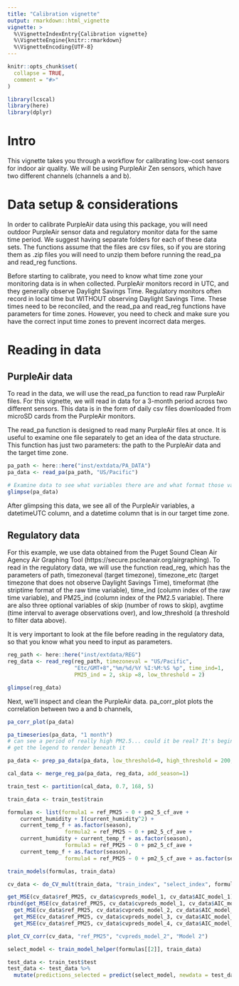 ```yaml
---
title: "Calibration vignette"
output: rmarkdown::html_vignette
vignette: >
  %\VignetteIndexEntry{Calibration vignette}
  %\VignetteEngine{knitr::rmarkdown}
  %\VignetteEncoding{UTF-8}
---
```


```r
knitr::opts_chunk$set(
  collapse = TRUE,
  comment = "#>"
)
```

```r
library(lcscal)
library(here)
library(dplyr)
```

# Intro

This vignette takes you through a workflow for calibrating low-cost sensors for indoor air quality. We will be using PurpleAir Zen sensors, which have two different channels (channels a and b).

# Data setup & considerations

In order to calibrate PurpleAir data using this package, you will need outdoor PurpleAir sensor data and regulatory monitor data for the same time period. We suggest having separate folders for each of these data sets. The functions assume that the files are csv files, so if you are storing them as .zip files you will need to unzip them before running the read_pa and read_reg functions. 

Before starting to calibrate, you need to know what time zone your monitoring data is in when collected. PurpleAir monitors record in UTC, and they generally observe Daylight Savings Time. Regulatory monitors often record in local time but WITHOUT observing Daylight Savings Time. These times need to be reconciled, and the read_pa and read_reg functions have parameters for time zones. However, you need to check and make sure you have the correct input time zones to prevent incorrect data merges.

# Reading in data

## PurpleAir data

To read in the data, we will use the read_pa function to read raw PurpleAir files. For this vignette, we will read in data for a 3-month period across two different sensors. This data is in the form of daily csv files downloaded from microSD cards from the PurpleAir monitors. 

The read_pa function is designed to read many PurpleAir files at once. It is useful to examine one file separately to get an idea of the data structure. This function has just two parameters: the path to the PurpleAir data and the target time zone. 

```r
pa_path <- here::here("inst/extdata/PA_DATA")
pa_data <- read_pa(pa_path, "US/Pacific")

# Examine data to see what variables there are and what format those variables are in.
glimpse(pa_data)
```

After glimpsing this data, we see all of the PurpleAir variables, a datetimeUTC column, and a datetime column that is in our target time zone.

## Regulatory data

For this example, we use data obtained from the Puget Sound Clean Air Agency Air Graphing Tool (https://secure.pscleanair.org/airgraphing). To read in the regulatory data, we will use the function read_reg, which has the parameters of path, timezoneval (target timezone), timezone_etc (target timezone that does not observe Daylight Savings Time), timeformat (the striptime format of the raw time variable), time_ind (column index of the raw time variable), and PM25_ind (column index of the PM2.5 variable). There are also three optional variables of skip (number of rows to skip), avgtime (time interval to average observations over), and low_threshold (a threshold to filter data above). 

It is very important to look at the file before reading in the regulatory data, so that you know what you need to input as parameters.

```r
reg_path <- here::here("inst/extdata/REG")
reg_data <- read_reg(reg_path, timezoneval = "US/Pacific",
                     "Etc/GMT+8","%m/%d/%Y %I:%M:%S %p", time_ind=1, 
                     PM25_ind = 2, skip =8, low_threshold = 2)

glimpse(reg_data)
```

Next, we'll inspect and clean the PurpleAir data. pa_corr_plot plots the correlation between two a and b channels, 

```r
pa_corr_plot(pa_data)

pa_timeseries(pa_data, "1 month")
# can see a period of really high PM2.5... could it be real? It's beginning of October 20223, I think I'm going to clean above 200
# get the legend to render beneath it

pa_data <- prep_pa_data(pa_data, low_threshold=0, high_threshold = 200, station = "Tukwila")
```

```r
cal_data <- merge_reg_pa(pa_data, reg_data, add_season=1)
```

```r
train_test <- partition(cal_data, 0.7, 168, 5)

train_data <- train_test$train

formulas <- list(formula1 = ref_PM25 ~ 0 + pm2_5_cf_ave +
    current_humidity + I(current_humidity^2) +
    current_temp_f + as.factor(season),
                  formula2 = ref_PM25 ~ 0 + pm2_5_cf_ave +
    current_humidity + current_temp_f + as.factor(season),
                  formula3 = ref_PM25 ~ 0 + pm2_5_cf_ave +
    current_temp_f + as.factor(season),
                  formula4 = ref_PM25 ~ 0 + pm2_5_cf_ave + as.factor(season))

train_models(formulas, train_data)
```

```r
cv_data <- do_CV_mult(train_data, "train_index", "select_index", formulas)

get_MSE(cv_data$ref_PM25, cv_data$cvpreds_model_1, cv_data$AIC_model_1)
rbind(get_MSE(cv_data$ref_PM25, cv_data$cvpreds_model_1, cv_data$AIC_model_1),
  get_MSE(cv_data$ref_PM25, cv_data$cvpreds_model_2, cv_data$AIC_model_2),
  get_MSE(cv_data$ref_PM25, cv_data$cvpreds_model_3, cv_data$AIC_model_3),
  get_MSE(cv_data$ref_PM25, cv_data$cvpreds_model_4, cv_data$AIC_model_4))

plot_CV_corr(cv_data, "ref_PM25", "cvpreds_model_2", "Model 2")

select_model <- train_model_helper(formulas[[2]], train_data)
```

```r
test_data <- train_test$test
test_data <- test_data %>% 
  mutate(predictions_selected = predict(select_model, newdata = test_data))
```

